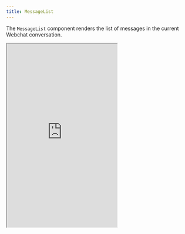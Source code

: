 ```yaml
---
title: MessageList
---
```


The `MessageList` component renders the list of messages in the current Webchat conversation.

<Panel>
<Tabs>
    <Tab title="Example">
        <iframe
            src="https://botpress.github.io/docs-examples/iframe.html?args=&globals=&id=messagelist--primary"
            title="MessageList component"
            className="w-full rounded-xl"
            height="500px"
            />
    </Tab>
    <Tab title="Code">
        ```tsx App.tsx
        import { MessageList, useWebchat, Configuration } from '@botpress/webchat'

        const { client, messages, isTyping, user } = useWebchat({
          clientId: '$CLIENT_ID$', // Insert your Client ID here
        })

        const config: Configuration = {
          botName: 'SupportBot',
          botAvatar: 'https://picsum.photos/id/80/400',
          botDescription: 'Your virtual assistant for all things support.',
        }

        const enrichedMessages: RichMessageObject[] = useMemo(
          () =>
            messages.map((message) => {
              const { authorId } = message
              const direction = authorId === user?.id ? 'outgoing' : 'incoming'
              return {
                ...message,
                direction,
                sender:
                  direction === 'outgoing'
                    ? { name: user?.name ?? 'You', avatar: user?.pictureUrl }
                    : { name: config.botName ?? 'Bot', avatar: config.botAvatar },
              }
            }),
          [config.botAvatar, config.botName, messages, user?.id, user?.name, user?.pictureUrl]
        )

        function App() {
          return (
            <MessageList
              botAvatar={config.botAvatar}
              botName={config.botName}
              botDescription={config.botDescription}
              isTyping={isTyping}
              showMarquee={true}
              messages={enrichedMessages}
              sendMessage={client?.sendMessage}
            />
          )
        }
        ```
    </Tab>
</Tabs>
</Panel>

## Props

<Note>
  Although all of the `MessageList` component's props are optional, you need to send the [messages](#messages) prop to display messages.
</Note>

<ResponseField name="botAvatar" type="string">
  The bot’s avatar image URL, used when rendering bot messages or typing indicators.
</ResponseField>
<ResponseField name="botName" type="string">
  The display name of the bot. Also shown in the marquee and typing indicator when no custom sender name is set.
</ResponseField>
<ResponseField name="botDescription" type="string">
  The bot’s short description, used in the marquee area above the message list if enabled.
</ResponseField>
<ResponseField name="isTyping" type="boolean">
  Whether the bot is currently "typing." When `true`, a typing indicator bubble is displayed at the end of
  the message list.
</ResponseField>
<ResponseField name="headerMessage" type="string">
  A message shown at the top of the chat window before any user or bot messages. Useful for welcome or onboarding text.
</ResponseField>
<ResponseField name="messages" type="RichMessageObject[]">
  An array of message objects to render in the chat. Can include standard user (`'outgoing'`) and bot (`'incoming'`) messages, as well as system (`'system'`)
  messages.

  <Warning>
  When using the `MessageList` component, you need to handle the creation of this array yourself. Copy the code example on this page for a working implementation.
  </Warning>
</ResponseField>
<ResponseField name="renderers" type="Partial<Renderers>">
  A mapping of custom message renderers used to override how specific block types are displayed.
</ResponseField>
<ResponseField name="sendMessage" type="(payload: IntegrationMessage) => void">
  A callback function used to send a new message from the message list as a reply.
  This is used by input messages (for example: Button, Dropdown) where the user's input is sent directly from the message list in a message object.
  This means that `sendMessage` is required if your want to use the `Button`, `Dropdown` or any input message types.
</ResponseField>
<ResponseField name="showMarquee" type="boolean">
  Whether to show the bot marquee (bot name, avatar, and description) at the top of the message list. Defaults to
  `true`.
</ResponseField>